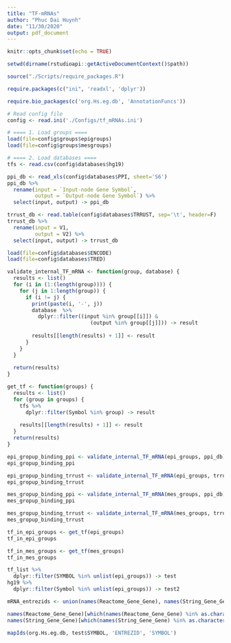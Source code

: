```yaml
---
title: "TF-mRNAs"
author: "Phuc Dai Huynh"
date: "11/30/2020"
output: pdf_document
---
```


```r
knitr::opts_chunk$set(echo = TRUE)
```

```r
setwd(dirname(rstudioapi::getActiveDocumentContext()$path))

source("./Scripts/require_packages.R")

require.packages(c("ini", 'readxl', 'dplyr'))

require.bio_packages(c('org.Hs.eg.db', 'AnnotationFuncs'))

# Read config file
config <- read.ini('./Configs/tf_mRNAs.ini')
```

```r
# ==== 1. Load groups ====
load(file=config$groups$epigroups)
load(file=config$groups$mesgroups)

# ==== 2. Load databases ====
tfs <- read.csv(config$databases$hg19)

ppi_db <- read_xls(config$databases$PPI, sheet='S6')
ppi_db %>%
  rename(input = `Input-node Gene Symbol`,
         output = `Output-node Gene Symbol`) %>%
  select(input, output) -> ppi_db

trrust_db <- read.table(config$databases$TRRUST, sep='\t', header=F)
trrust_db %>%
  rename(input = V1,
         output = V2) %>%
  select(input, output) -> trrust_db

load(file=config$databases$ENCODE)
load(file=config$databases$TRED)
```

```r
validate_internal_TF_mRNA <- function(group, database) {
  results <- list()
  for (i in (1:(length(group)))) {
    for (j in 1:length(group)) {
      if (i != j) {
        print(paste(i, '-', j))
        database  %>%
          dplyr::filter((input %in% group[[i]]) &
                           (output %in% group[[j]])) -> result
        
        results[[length(results) + 1]] <- result
      }
    }
  }
  
  return(results)
}
```

```r
get_tf <- function(groups) {
  results <- list()
  for (group in groups) {
    tfs %>%
      dplyr::filter(Symbol %in% group) -> result
  
    results[[length(results) + 1]] <- result
  }
  return(results)
}
```

```r
epi_gropup_binding_ppi <- validate_internal_TF_mRNA(epi_groups, ppi_db)
epi_gropup_binding_ppi

epi_gropup_binding_trrust <- validate_internal_TF_mRNA(epi_groups, trrust_db)
epi_gropup_binding_trrust

mes_gropup_binding_ppi <- validate_internal_TF_mRNA(mes_groups, ppi_db)
mes_gropup_binding_ppi

mes_gropup_binding_trrust <- validate_internal_TF_mRNA(mes_groups, trrust_db)
mes_gropup_binding_trrust
```

```r
tf_in_epi_groups <- get_tf(epi_groups)
tf_in_epi_groups

tf_in_mes_groups <- get_tf(mes_groups)
tf_in_mes_groups

tf_list %>%
  dplyr::filter(SYMBOL %in% unlist(epi_groups)) -> test
hg19 %>%
  dplyr::filter(Symbol %in% unlist(epi_groups)) -> test2

mRNA_entrezids <- union(names(Reactome_Gene_Gene), names(String_Gene_Gene))

names(Reactome_Gene_Gene)[which(names(Reactome_Gene_Gene) %in% as.character(test$ENTREZID))]
names(String_Gene_Gene)[which(names(String_Gene_Gene) %in% as.character(test$ENTREZID))]

mapIds(org.Hs.eg.db, test$SYMBOL, 'ENTREZID', 'SYMBOL')
```